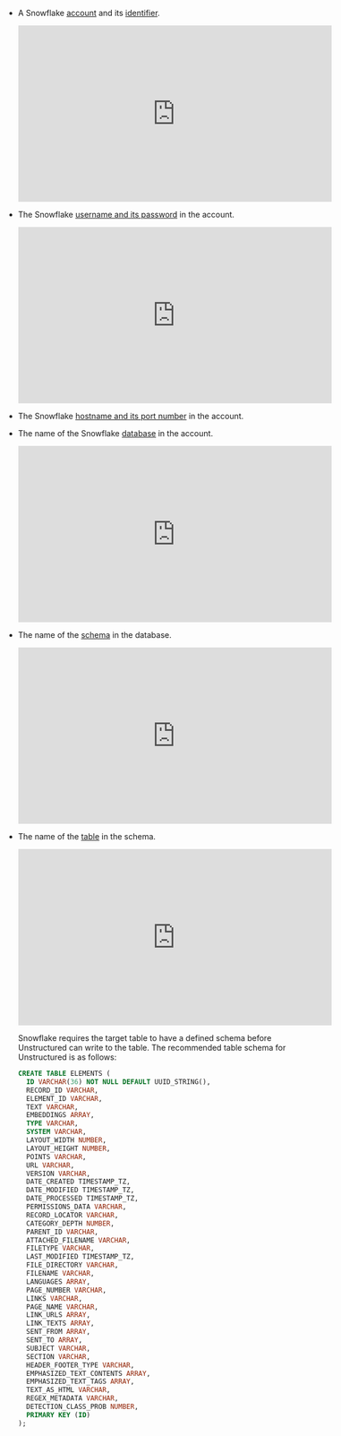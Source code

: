 - A Snowflake [account](https://signup.snowflake.com/) and its [identifier](https://docs.snowflake.com/user-guide/admin-account-identifier).

  <iframe
  width="560"
  height="315"
  src="https://www.youtube.com/embed/6HNmxQWqmgg"
  title="YouTube video player"
  frameborder="0"
  allow="accelerometer; autoplay; clipboard-write; encrypted-media; gyroscope; picture-in-picture"
  allowfullscreen
  ></iframe>

- The Snowflake [username and its password](https://docs.snowflake.com/user-guide/admin-user-management#creating-users) in the account.

  <iframe
  width="560"
  height="315"
  src="https://www.youtube.com/embed/5hPrJNEa4aA?start=64&end=267"
  title="YouTube video player"
  frameborder="0"
  allow="accelerometer; autoplay; clipboard-write; encrypted-media; gyroscope; picture-in-picture"
  allowfullscreen
  ></iframe>

- The Snowflake [hostname and its port number](https://docs.snowflake.com/sql-reference/functions/system_allowlist) in the account.
- The name of the Snowflake [database](https://docs.snowflake.com/sql-reference/sql/create-database) in the account.

  <iframe
  width="560"
  height="315"
  src="https://www.youtube.com/embed/KrXCgpsRd0A"
  title="YouTube video player"
  frameborder="0"
  allow="accelerometer; autoplay; clipboard-write; encrypted-media; gyroscope; picture-in-picture"
  allowfullscreen
  ></iframe>

- The name of the [schema](https://docs.snowflake.com/sql-reference/sql/create-schema) in the database.

  <iframe
  width="560"
  height="315"
  src="https://www.youtube.com/embed/4SoS_c6rT_U?start=97&end=157"
  title="YouTube video player"
  frameborder="0"
  allow="accelerometer; autoplay; clipboard-write; encrypted-media; gyroscope; picture-in-picture"
  allowfullscreen
  ></iframe>

- The name of the [table](https://docs.snowflake.com/sql-reference/sql/create-table) in the schema.

  <iframe
  width="560"
  height="315"
  src="https://www.youtube.com/embed/ZaZzqFMGe1g?end=169"
  title="YouTube video player"
  frameborder="0"
  allow="accelerometer; autoplay; clipboard-write; encrypted-media; gyroscope; picture-in-picture"
  allowfullscreen
  ></iframe>

  Snowflake requires the target table to have a defined schema before Unstructured can write to the table. The recommended table 
  schema for Unstructured is as follows:

  ```sql SQL
  CREATE TABLE ELEMENTS (
    ID VARCHAR(36) NOT NULL DEFAULT UUID_STRING(),
    RECORD_ID VARCHAR,
    ELEMENT_ID VARCHAR,
    TEXT VARCHAR,
    EMBEDDINGS ARRAY,
    TYPE VARCHAR,
    SYSTEM VARCHAR,
    LAYOUT_WIDTH NUMBER,
    LAYOUT_HEIGHT NUMBER,
    POINTS VARCHAR,
    URL VARCHAR,
    VERSION VARCHAR,
    DATE_CREATED TIMESTAMP_TZ,
    DATE_MODIFIED TIMESTAMP_TZ,
    DATE_PROCESSED TIMESTAMP_TZ,
    PERMISSIONS_DATA VARCHAR,
    RECORD_LOCATOR VARCHAR,
    CATEGORY_DEPTH NUMBER,
    PARENT_ID VARCHAR,
    ATTACHED_FILENAME VARCHAR,
    FILETYPE VARCHAR,
    LAST_MODIFIED TIMESTAMP_TZ,
    FILE_DIRECTORY VARCHAR,
    FILENAME VARCHAR,
    LANGUAGES ARRAY,
    PAGE_NUMBER VARCHAR,
    LINKS VARCHAR,
    PAGE_NAME VARCHAR,
    LINK_URLS ARRAY,
    LINK_TEXTS ARRAY,
    SENT_FROM ARRAY,
    SENT_TO ARRAY,
    SUBJECT VARCHAR,
    SECTION VARCHAR,
    HEADER_FOOTER_TYPE VARCHAR,
    EMPHASIZED_TEXT_CONTENTS ARRAY,
    EMPHASIZED_TEXT_TAGS ARRAY,
    TEXT_AS_HTML VARCHAR,
    REGEX_METADATA VARCHAR,
    DETECTION_CLASS_PROB NUMBER,
    PRIMARY KEY (ID)
  );
  ```
